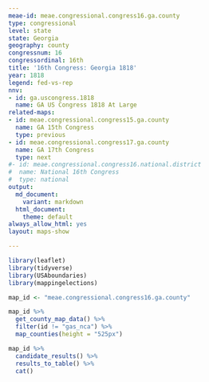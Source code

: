 ```yaml
---
meae-id: meae.congressional.congress16.ga.county
type: congressional
level: state
state: Georgia
geography: county
congressnum: 16
congressordinal: 16th
title: '16th Congress: Georgia 1818'
year: 1818
legend: fed-vs-rep
nnv:
- id: ga.uscongress.1818
  name: GA US Congress 1818 At Large
related-maps:
- id: meae.congressional.congress15.ga.county
  name: GA 15th Congress
  type: previous
- id: meae.congressional.congress17.ga.county
  name: GA 17th Congress
  type: next
#- id: meae.congressional.congress16.national.district
#  name: National 16th Congress
#  type: national
output:
  md_document:
    variant: markdown
  html_document:
    theme: default
always_allow_html: yes
layout: maps-show

---
```


```r
library(leaflet)
library(tidyverse)
library(USAboundaries)
library(mappingelections)

map_id <- "meae.congressional.congress16.ga.county"
```

<div class="map">

```r
map_id %>%
  get_county_map_data() %>%
  filter(id != "gas_nca") %>% 
  map_counties(height = "525px")
```

</div>

<div class="results-table">

```r
map_id %>%
  candidate_results() %>%
  results_to_table() %>%
  cat()
```

</div>
